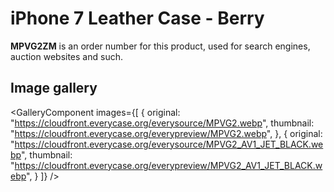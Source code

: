 
# iPhone 7 Leather Case - Berry

<Callout type='info' emoji='👉🏻'>**MPVG2ZM** is an order number for this product, used for search engines, auction websites and such.</Callout>

## Image gallery

<GalleryComponent
    images={[
      {
        original: "https://cloudfront.everycase.org/everysource/MPVG2.webp",
        thumbnail: "https://cloudfront.everycase.org/everypreview/MPVG2.webp",
      },
      {
        original: "https://cloudfront.everycase.org/everysource/MPVG2_AV1_JET_BLACK.webp",
        thumbnail: "https://cloudfront.everycase.org/everypreview/MPVG2_AV1_JET_BLACK.webp",
      }
    ]}
  />
